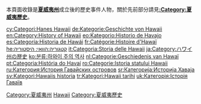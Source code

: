 {{Catnav|頁面分類|地理|国家|按國家分類|各國歷史|美國歷史}}
{{Catnav|頁面分類|各種主題的頁面分類|按國家分類|各國歷史|美國歷史}}
{{Catnav|頁面分類|历史|各國歷史|美國歷史|}}
{{Commons category|History of Hawaii}}
本頁面收錄是'''[[夏威夷州|夏威夷州]]'''成立後的歷史事件人物，關於先前部分請見'''[[:Category:夏威夷歷史|:Category:夏威夷歷史]]'''。

[[Category:夏威夷州|Category:夏威夷州]]
[[Category:美國各州歷史|Hawaii]]
[[Category:夏威夷歷史|Category:夏威夷歷史]]

[[cy:Categori:Hanes_Hawaii|cy:Categori:Hanes Hawaii]]
[[de:Kategorie:Geschichte_von_Hawaii|de:Kategorie:Geschichte von Hawaii]]
[[en:Category:History_of_Hawaii|en:Category:History of Hawaii]]
[[eo:Kategorio:Historio_de_Havajo|eo:Kategorio:Historio de Havajo]]
[[es:Categoría:Historia_de_Hawái|es:Categoría:Historia de Hawái]]
[[fr:Catégorie:Histoire_d'Hawaï|fr:Catégorie:Histoire d'Hawaï]]
[[he:קטגוריה:הוואי:_היסטוריה|he:קטגוריה:הוואי: היסטוריה]]
[[it:Categoria:Storia_delle_Hawaii|it:Categoria:Storia delle Hawaii]]
[[ja:Category:ハワイ州の歴史|ja:Category:ハワイ州の歴史]]
[[ko:분류:하와이_주의_역사|ko:분류:하와이 주의 역사]]
[[nl:Categorie:Geschiedenis_van_Hawaï|nl:Categorie:Geschiedenis van Hawaï]]
[[pt:Categoria:História_do_Havaí|pt:Categoria:História do Havaí]]
[[ro:Categorie:Istoria_statului_Hawaii|ro:Categorie:Istoria statului Hawaii]]
[[ru:Категория:История_Гавайских_островов|ru:Категория:История Гавайских островов]]
[[sr:Категорија:Историја_Хаваја|sr:Категорија:Историја Хаваја]]
[[sv:Kategori:Hawaiis_historia|sv:Kategori:Hawaiis historia]]
[[tr:Kategori:Hawaii_tarihi|tr:Kategori:Hawaii tarihi]]
[[uk:Категорія:Історія_Гаваїв|uk:Категорія:Історія Гаваїв]]